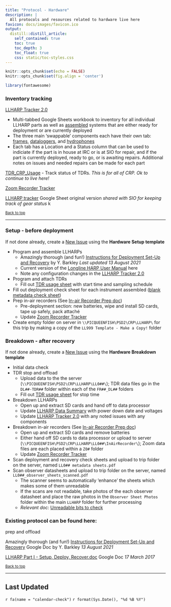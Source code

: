 ```yaml
---
title: "Protocol - Hardware"
description: |
  All protocols and resources related to hardware live here
favicon: docs/images/favicon.ico
output: 
  distill::distill_article:
    self_contained: true
    toc: true
    toc_depth: 3
    toc_float: true
    css: static/toc-styles.css
---
```


```r
knitr::opts_chunk$set(echo = FALSE)
knitr::opts_chunk$set(fig.align = 'center')

library(fontawesome)
```

### Inventory tracking

[LLHARP Tracker 2.0](https://docs.google.com/spreadsheets/d/1yFXe0Q-HPl6Xwyz5cbyfeEJlM1wSGe0aaEqKY4Ttkbg/edit#gid=0){target="_blank"}  

- Multi-tabbed Google Sheets workbook to inventory for all individual LLHARP parts as well as  [assembled](https://docs.google.com/spreadsheets/d/1yFXe0Q-HPl6Xwyz5cbyfeEJlM1wSGe0aaEqKY4Ttkbg/edit#gid=971828018){target="_blank"} systems that are either ready for deployment or are currently deployed
- The three main 'swappable' components each have their own tab: [frames](https://docs.google.com/spreadsheets/d/1yFXe0Q-HPl6Xwyz5cbyfeEJlM1wSGe0aaEqKY4Ttkbg/edit#gid=1093290999){target="_blank"}, [dataloggers](https://docs.google.com/spreadsheets/d/1yFXe0Q-HPl6Xwyz5cbyfeEJlM1wSGe0aaEqKY4Ttkbg/edit#gid=1641343003){target="_blank"}, and [hydrophones](https://docs.google.com/spreadsheets/d/1yFXe0Q-HPl6Xwyz5cbyfeEJlM1wSGe0aaEqKY4Ttkbg/edit#gid=2114286337){target="_blank"}
- Each tab has a Location and a Status column that can be used to indiciate if the part is in house at IRC or is at SIO for repair, and if the part is currently deployed, ready to go, or is awaiting repairs. Additional notes on issues and needed repairs can be made for each part

[TDR_CRP_Usage](https://docs.google.com/spreadsheets/d/13qwMA_cUG8n1i4OXqbWIJ0Pu58Ho1kx-tPw6Fci7jZ0/edit#gid=838073579){target="_blank"}
- Track status of TDRs. *This is for all of CRP. Ok to continue to live here!*

[Zoom Recorder Tracker](https://docs.google.com/spreadsheets/d/1mHXUQGTg27jBXjwE2POs3XdcJykounqL/edit#gid=1787322236){target='_blank'}

[LLHARP tracker](https://docs.google.com/spreadsheets/d/1zSNh2WdRVoUmXNn-4hawsKuBqfS51YXKYAjnUFxs6rw/edit#gid=0){target="_blank"} Google Sheet original version *shared with SIO for keeping track of gear status*
k

<sub>[Back to top](#)</sub>

--- 

### Setup - before deployment

If not done already, create a [New Issue](https://github.com/sfregosi/llamp/issues/new/choose){target='_blank'} using the **Hardware Setup template**

- Program and assemble LLHARPs
  - Amazingly thorough (and fun!) [Instructions for Deployment Set-Up and Recovery](https://docs.google.com/document/d/1EksOga_cyEPW9utMeLDw1ErR-eTIEvCzoO8l2v_Onrg/edit#heading=h.zdtttamxmx79){target='_blank'} by Y. Barkley *Last updated 13 August 2021*
  - Current version of the [Longline HARP User Manual](https://drive.google.com/file/d/1_4VzOnJ2q1x1KuOU7pywEQTapg2CggU6/view?usp=sharing){target="_blank"} here
  - Note any configuration changes in the [LLHARP Tracker 2.0](https://docs.google.com/spreadsheets/d/1yFXe0Q-HPl6Xwyz5cbyfeEJlM1wSGe0aaEqKY4Ttkbg/edit#gid=0){target="_blank"}  
- Program and attach TDRs
  - Fill out [TDR usage sheet](https://docs.google.com/spreadsheets/d/13qwMA_cUG8n1i4OXqbWIJ0Pu58Ho1kx-tPw6Fci7jZ0/edit?usp=sharing){target="_blank"} with start time and sampling schedule
- Fill out deployment check sheet for each instrument assembled ([blank metadata check sheet](https://drive.google.com/drive/u/0/folders/1khqpzKseolLlXRJ8Yf2aep9uQOuhWYdD){target='_blank'})
- Prep in-air recorders (See [In-air Recorder Prep doc](https://docs.google.com/document/d/1W9TZhV9CFsoFE-adrkkeJKhjedkgpcCn/edit){target='_blank'})
  - Pre-deployment section: new batteries, wipe and install SD cards, tape up safely, pack attaché
  - Update [Zoom Recorder Tracker](https://docs.google.com/spreadsheets/d/1mHXUQGTg27jBXjwE2POs3XdcJykounqL/edit#gid=1787322236){target='_blank'}
- Create empty folder on server in  `\\PICQUEENFISH\PSD2\CRP\LLHARP\` for this trip by making a copy of the `LL999 Template - Make a Copy!` folder

### Breakdown - after recovery

If not done already, create a [New Issue](https://github.com/sfregosi/llamp/issues/new/choose){target='_blank'} using the **Hardware Breakdown template**

- Initial data check
- TDR stop and offload
  - Upload data to the the server (`\\PICQUEENFISH\PSD2\CRP\LLHARP\LL0##\`); TDR data files go in the `DL##-TDR##` folder within each of the `FR##_DL##` folders
  - Fill out [TDR usage sheet](https://docs.google.com/spreadsheets/d/13qwMA_cUG8n1i4OXqbWIJ0Pu58Ho1kx-tPw6Fci7jZ0/edit?usp=sharing) for stop time
- Breakdown LLHARPs
  - Open up and extract SD cards and hand off to data processor
  - Update [LLHARP Data Summary](https://docs.google.com/spreadsheets/d/1S0e3T8GijoM0NTLCLjKV_9d3C9_YnHNqZhkV0BNJkzg/edit#gid=0){target="_blank"} with power down date and voltages
  - Update [LLHARP Tracker 2.0](https://docs.google.com/spreadsheets/d/1yFXe0Q-HPl6Xwyz5cbyfeEJlM1wSGe0aaEqKY4Ttkbg/edit#gid=0){target="_blank"} with any noted issues with any components
- Breakdown in-air recorders (See [In-air Recorder Prep doc](https://docs.google.com/document/d/1W9TZhV9CFsoFE-adrkkeJKhjedkgpcCn/edit){target='_blank'})
  - Open up and extract SD cards and remove batteries
  - Either hand off SD cards to data processor or upload to server (`\\PICQUEENFISH\PSD2\CRP\LLHARP\LL0##\InAirRecorder\`); Zoom data files are each placed within a `Z0#` folder
  - Update [Zoom Recorder Tracker](https://docs.google.com/spreadsheets/d/1mHXUQGTg27jBXjwE2POs3XdcJykounqL/edit#gid=1787322236){target='_blank'}
- Scan deployment and recovery check sheets and upload to trip folder on the server, named `LL0## metadata sheets.pdf` 
- Scan observer datasheets and upload to trip folder on the server, named `LL0##_observer_sheets_scanned.pdf`
  - The scanner seems to automatically 'enhance' the sheets which makes some of them unreadable
  - If the scans are not readable, take photos of the each observer datasheet and place the raw photos in the `Observer Sheet Photos` folder within the main `LLHARP` folder for further processing
  - *Relevant doc:* [Unreadable bits to check](https://docs.google.com/document/d/1sVldd1YmhxLUiZNoOo3q9FDA7t9SEZVhoDesqevaBFw/edit){target='_blank'}



### Existing protocol can be found here:

prep and offload

Amazingly thorough (and fun!) [Instructions for Deployment Set-Up and Recovery](https://docs.google.com/document/d/1EksOga_cyEPW9utMeLDw1ErR-eTIEvCzoO8l2v_Onrg/edit#heading=h.zdtttamxmx79) Google Doc by Y. Barkley *13 August 2021*

[LLHARP Part I - Setup, Deploy, Recover.doc](https://docs.google.com/document/d/0BxY-_FjiYpOqN3lmUHJyZ0JIbzQ/edit?rtpof=true&resourcekey=0-0lrFjbKIafQhui1ttAzwag) Google Doc *17 March 2017*

<sub>[Back to top](#)</sub>


---
## Last Updated {.appendix}

`r fa(name = "calendar-check")` `r format(Sys.Date(), "%d %B %Y")`

